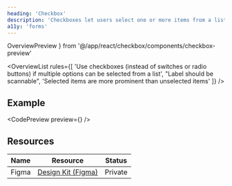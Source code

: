 ```yaml
---
heading: 'Checkbox'
description: 'Checkboxes let users select one or more items from a list, or turn an item on or off'
a11y: 'forms'
---
```


  OverviewPreview
} from '@/app/react/checkbox/components/checkbox-preview'

<OverviewList rules={[
  'Use checkboxes (instead of switches or radio buttons) if multiple options can be selected from a list',
  "Label should be scannable",
  'Selected items are more prominent than unselected items'
]} />

## Example

<CodePreview preview={<OverviewPreview />} />
<LivePlayground />

## Resources

| Name     | Resource | Status                                               |
| -------- | -------- | ---------------------------------------------------- |
| Figma    | [Design Kit (Figma)](https://www.figma.com/design/ducwqOCxoxcWc3ReV3FYd8/Digital-University-Component-Library?m=auto&node-id=0-1)      |                         Private                      |